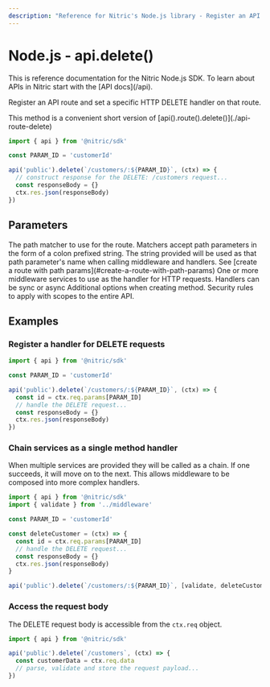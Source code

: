 ```yaml
---
description: "Reference for Nitric's Node.js library - Register an API route and set a specific HTTP DELETE handler on that route."
---
```


# Node.js - api.delete()

<Note>
  This is reference documentation for the Nitric Node.js SDK. To learn about
  APIs in Nitric start with the [API docs](/api).
</Note>

Register an API route and set a specific HTTP DELETE handler on that route.

<Note>
  This method is a convenient short version of
  [api().route().delete()](./api-route-delete)
</Note>

```javascript
import { api } from '@nitric/sdk'

const PARAM_ID = 'customerId'

api('public').delete(`/customers/:${PARAM_ID}`, (ctx) => {
  // construct response for the DELETE: /customers request...
  const responseBody = {}
  ctx.res.json(responseBody)
})
```

## Parameters

<Properties>
  <Property name="match" required type="string">
    The path matcher to use for the route. Matchers accept path parameters in
    the form of a colon prefixed string. The string provided will be used as
    that path parameter's name when calling middleware and handlers. See [create
    a route with path params](#create-a-route-with-path-params)
  </Property>
  <Property name="middleware" required type="HttpMiddleware | HttpMiddleware[]">
    One or more middleware services to use as the handler for HTTP requests.
    Handlers can be sync or async
  </Property>
  <Property name="opts" type="object">
    Additional options when creating method.
    <Properties nested>
      <Property name="security" type="OidcOptions[]">
        Security rules to apply with scopes to the entire API.
      </Property>
    </Properties>
  </Property>
</Properties>

## Examples

### Register a handler for DELETE requests

```javascript
import { api } from '@nitric/sdk'

const PARAM_ID = 'customerId'

api('public').delete(`/customers/:${PARAM_ID}`, (ctx) => {
  const id = ctx.req.params[PARAM_ID]
  // handle the DELETE request...
  const responseBody = {}
  ctx.res.json(responseBody)
})
```

### Chain services as a single method handler

When multiple services are provided they will be called as a chain. If one succeeds, it will move on to the next. This allows middleware to be composed into more complex handlers.

```javascript
import { api } from '@nitric/sdk'
import { validate } from '../middleware'

const PARAM_ID = 'customerId'

const deleteCustomer = (ctx) => {
  const id = ctx.req.params[PARAM_ID]
  // handle the DELETE request...
  const responseBody = {}
  ctx.res.json(responseBody)
}

api('public').delete(`/customers/:${PARAM_ID}`, [validate, deleteCustomer])
```

### Access the request body

The DELETE request body is accessible from the `ctx.req` object.

```javascript
import { api } from '@nitric/sdk'

api('public').delete(`/customers`, (ctx) => {
  const customerData = ctx.req.data
  // parse, validate and store the request payload...
})
```

